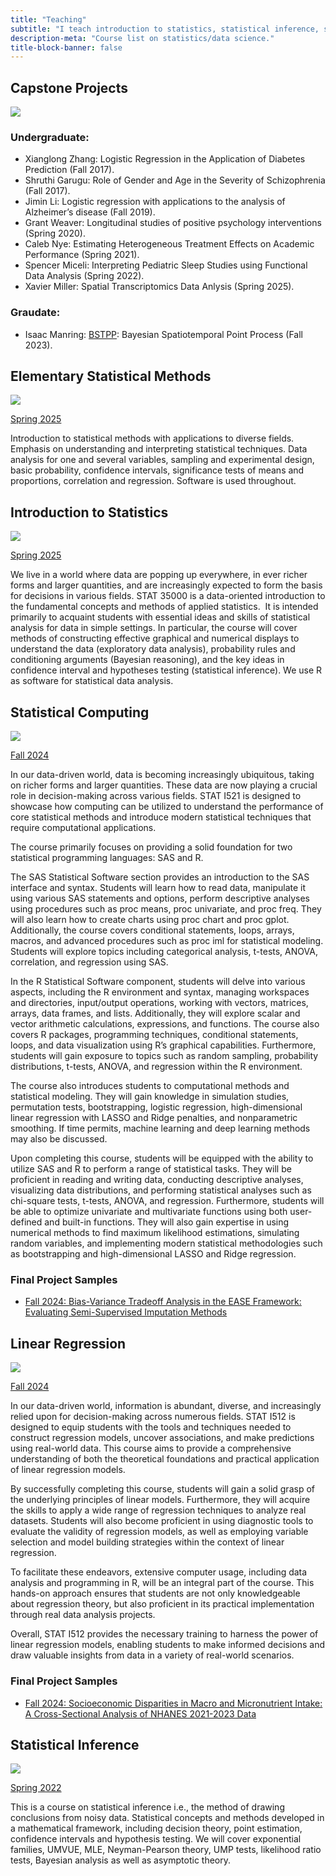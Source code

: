 ```yaml
---
title: "Teaching"
subtitle: "I teach introduction to statistics, statistical inference, statistical computing, linear models classes."
description-meta: "Course list on statistics/data science."
title-block-banner: false
---
```



## Capstone Projects

::: {.grid}

::: {.g-col-12 .g-col-md-2}
![](/files/images/capstone.WEBP)

:::

::: {.g-col-12 .g-col-md-10}
### Undergraduate:

- Xianglong Zhang: Logistic Regression in the Application of Diabetes Prediction (Fall 2017).
- Shruthi Garugu: Role of Gender and Age in the Severity of Schizophrenia (Fall 2017).
- Jimin Li: Logistic regression with applications to the analysis of Alzheimer's disease (Fall 2019).
- Grant Weaver: Longitudinal studies of positive psychology interventions (Spring 2020).
- Caleb Nye: Estimating Heterogeneous Treatment Effects on Academic Performance (Spring 2021).
- Spencer Miceli: Interpreting Pediatric Sleep Studies using Functional Data Analysis (Spring 2022).
- Xavier Miller: Spatial Transcriptomics Data Anlysis (Spring 2025).

### Graudate:

- Isaac Manring: [BSTPP](https://github.com/imanring/BSTPP): Bayesian Spatiotemporal Point Process (Fall 2023).

:::

:::


## Elementary Statistical Methods

::: {.grid}

::: {.g-col-12 .g-col-md-2}
![](/files/images/elem.WEBP)

:::

::: {.g-col-12 .g-col-md-10}

[Spring 2025](https://iu.instructure.com/courses/2301744)

Introduction to statistical methods with applications to diverse fields. Emphasis on understanding and interpreting statistical techniques. Data analysis for one and several variables, sampling and experimental design, basic probability, confidence intervals, significance tests of means and proportions, correlation and regression. Software is used throughout.

:::

:::

## Introduction to Statistics

::: {.grid}

::: {.g-col-12 .g-col-md-2}
![](/files/images/intro.WEBP)

:::

::: {.g-col-12 .g-col-md-10}

[Spring 2025](https://purdue.brightspace.com/d2l/home/1274587)

We live in a world where data are popping up everywhere, in ever richer forms and larger quantities, and are increasingly expected to form the basis for decisions in various fields. STAT 35000 is a data-oriented introduction to the fundamental concepts and methods of applied statistics. &nbsp;It is intended primarily to acquaint students with essential ideas and skills of statistical analysis for data in simple settings. In particular, the course will cover methods of constructing effective graphical and numerical displays to understand the data (exploratory data analysis), probability rules and conditioning arguments (Bayesian reasoning), and the key ideas in confidence interval and hypotheses testing (statistical inference). We use R as software for statistical data analysis.
:::

:::

## Statistical Computing

::: {.grid}

::: {.g-col-12 .g-col-md-2}
![](/files/images/computing.WEBP)

:::

::: {.g-col-12 .g-col-md-10}

[Fall 2024](https://iu.instructure.com/courses/2268099)

In our data-driven world, data is becoming increasingly ubiquitous, taking on richer forms and larger quantities. These data are now playing a crucial role in decision-making across various fields. STAT I521 is designed to showcase how computing can be utilized to understand the performance of core statistical methods and introduce modern statistical techniques that require computational applications.

The course primarily focuses on providing a solid foundation for two statistical programming languages: SAS and R.

The SAS Statistical Software section provides an introduction to the SAS interface and syntax. Students will learn how to read data, manipulate it using various SAS statements and options, perform descriptive analyses using procedures such as proc means, proc univariate, and proc freq. They will also learn how to create charts using proc chart and proc gplot. Additionally, the course covers conditional statements, loops, arrays, macros, and advanced procedures such as proc iml for statistical modeling. Students will explore topics including categorical analysis, t-tests, ANOVA, correlation, and regression using SAS.

In the R Statistical Software component, students will delve into various aspects, including the R environment and syntax, managing workspaces and directories, input/output operations, working with vectors, matrices, arrays, data frames, and lists. Additionally, they will explore scalar and vector arithmetic calculations, expressions, and functions. The course also covers R packages, programming techniques, conditional statements, loops, and data visualization using R's graphical capabilities. Furthermore, students will gain exposure to topics such as random sampling, probability distributions, t-tests, ANOVA, and regression within the R environment.

The course also introduces students to computational methods and statistical modeling. They will gain knowledge in simulation studies, permutation tests, bootstrapping, logistic regression, high-dimensional linear regression with LASSO and Ridge penalties, and nonparametric smoothing. If time permits, machine learning and deep learning methods may also be discussed.

Upon completing this course, students will be equipped with the ability to utilize SAS and R to perform a range of statistical tasks. They will be proficient in reading and writing data, conducting descriptive analyses, visualizing data distributions, and performing statistical analyses such as chi-square tests, t-tests, ANOVA, and regression. Furthermore, students will be able to optimize univariate and multivariate functions using both user-defined and built-in functions. They will also gain expertise in using numerical methods to find maximum likelihood estimations, simulating random variables, and implementing modern statistical methodologies such as bootstrapping and high-dimensional LASSO and Ridge regression.

### Final Project Samples

- [Fall 2024: Bias-Variance Tradeoff Analysis in the EASE Framework: Evaluating Semi-Supervised Imputation Methods](https://iu.mediaspace.kaltura.com/media/t/1_9mkov070){target="_blank"} 


:::

:::


## Linear Regression

<!-- ::: {.grid} -->

<!-- ::: {.g-col-12 .g-col-md-2} -->
<!-- [![](/files/images/hex-EnergySystemsAnalysis.png)](https://drganghe.github.io/est603-energy-systems-analysis-2022-fall/) -->

<!-- ::: -->

<!-- ::: {.g-col-12 .g-col-md-10} -->

::: {.grid}

::: {.g-col-12 .g-col-md-2}
![](/files/images/regression.WEBP)

:::

::: {.g-col-12 .g-col-md-10}

[Fall 2024](https://iu.instructure.com/courses/2268094)

In our data-driven world, information is abundant, diverse, and increasingly relied upon for decision-making across numerous fields. STAT I512 is designed to equip students with the tools and techniques needed to construct regression models, uncover associations, and make predictions using real-world data. This course aims to provide a comprehensive understanding of both the theoretical foundations and practical application of linear regression models.

By successfully completing this course, students will gain a solid grasp of the underlying principles of linear models. Furthermore, they will acquire the skills to apply a wide range of regression techniques to analyze real datasets. Students will also become proficient in using diagnostic tools to evaluate the validity of regression models, as well as employing variable selection and model building strategies within the context of linear regression.

To facilitate these endeavors, extensive computer usage, including data analysis and programming in R, will be an integral part of the course. This hands-on approach ensures that students are not only knowledgeable about regression theory, but also proficient in its practical implementation through real data analysis projects.

Overall, STAT I512 provides the necessary training to harness the power of linear regression models, enabling students to make informed decisions and draw valuable insights from data in a variety of real-world scenarios.

### Final Project Samples

- [Fall 2024: Socioeconomic Disparities in Macro and Micronutrient Intake: A Cross-Sectional Analysis of NHANES 2021-2023 Data](https://iu.mediaspace.kaltura.com/media/t/1_b0007b1z){target="_blank"} 

:::

:::


##  Statistical Inference

::: {.grid}

::: {.g-col-12 .g-col-md-2}
![](/files/images/inference.WEBP)

:::

::: {.g-col-12 .g-col-md-10}

[Spring 2022](https://iu.instructure.com/courses/2051815){.external target="_blank"} 

This is a course on statistical inference i.e., the method of drawing conclusions from noisy data. Statistical concepts and methods developed in a mathematical framework, including decision theory, point estimation, confidence intervals and hypothesis testing. We will cover exponential families, UMVUE, MLE, Neyman-Pearson theory, UMP tests, likelihood ratio tests, Bayesian analysis as well as asymptotic theory.

:::

:::
